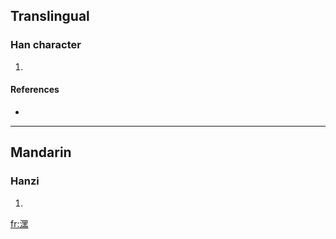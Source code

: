 ==Translingual==

===Han character===
{{Han char|rn=85|rad=水|as=12|sn=15|four=3613<sub>1</sub>|canj=水田土火 (EWGF)}}

# {{defn|Han|sort=水12}}

====References====
* {{Han ref|kx=0651.010|dkj=18290|dj=1061.130|hdz=31742.070|uh=6F76|ud=28534|bh=E648|bd=58952}}

----

==Mandarin==

===Hanzi===
{{cmn-hanzi|pin=[[bì]] ([[bi4]]), [[hēi]] ([[hei1]])|wg=pi<sup>4</sup>, hei<sup>1</sup>}}

# {{defn|Mandarin}}

[[fr:潶]]